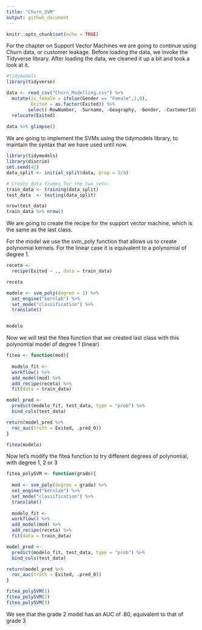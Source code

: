 ```yaml
---
title: "Churn_SVM"
output: github_document
---
```


```r
knitr::opts_chunk$set(echo = TRUE)
```

For the chapter on Support Vector Machines we are going to continue using Churn data, or customer leakage. Before loading the data, we invoke the Tidyverse library. After loading the data, we cleaned it up a bit and took a look at it.

```r
#tidymodels
library(tidyverse)

data <- read_csv("Churn_Modelling.csv") %>% 
  mutate(is_female = ifelse(Gender == "Female",1,0),
         Exited = as.factor(Exited)) %>% 
        select(-RowNumber, -Surname, -Geography, -Gender, -CustomerId) %>% 
  relocate(Exited)
 
data %>% glimpse()
```

We are going to implement the SVMs using the tidymodels library, to maintain the syntax that we have used until now.

```r
library(tidymodels)
library(discrim) 
set.seed(42)
data_split <- initial_split(data, prop = 3/4)

# Create data frames for the two sets:
train_data <- training(data_split)
test_data  <- testing(data_split)

nrow(test_data)
train_data %>% nrow()
```

We are going to create the recipe for the support vector machine, which is the same as the last class.

For the model we use the svm_poly function that allows us to create polynomial kernels. For the linear case it is equivalent to a polynomial of degree 1.

```r
receta <- 
  recipe(Exited ~ ., data = train_data) 

receta

modelo <- svm_poly(degree = 1) %>% 
  set_engine("kernlab") %>% 
  set_mode("classification") %>% 
  translate()


modelo
```

Now we will test the fitea function that we created last class with this polynomial model of degree 1 (linear)

```r
fitea <- function(mod){
  
  modelo_fit <- 
  workflow() %>% 
  add_model(mod) %>% 
  add_recipe(receta) %>% 
  fit(data = train_data)

model_pred <- 
  predict(modelo_fit, test_data, type = "prob") %>% 
  bind_cols(test_data) 

return(model_pred %>% 
  roc_auc(truth = Exited, .pred_0))
}

fitea(modelo)
```

Now let's modify the fitea function to try different degrees of polynomial, with degree 1, 2 or 3

```r
fitea_polySVM <- function(grado){
  
  mod <- svm_poly(degree = grado) %>% 
  set_engine("kernlab") %>% 
  set_mode("classification") %>% 
  translate()
  
  modelo_fit <- 
  workflow() %>% 
  add_model(mod) %>% 
  add_recipe(receta) %>% 
  fit(data = train_data)

model_pred <- 
  predict(modelo_fit, test_data, type = "prob") %>% 
  bind_cols(test_data) 

return(model_pred %>% 
  roc_auc(truth = Exited, .pred_0))
}

fitea_polySVM(1)
fitea_polySVM(2)
fitea_polySVM(3)
```

We see that the grade 2 model has an AUC of .80, equivalent to that of grade 3